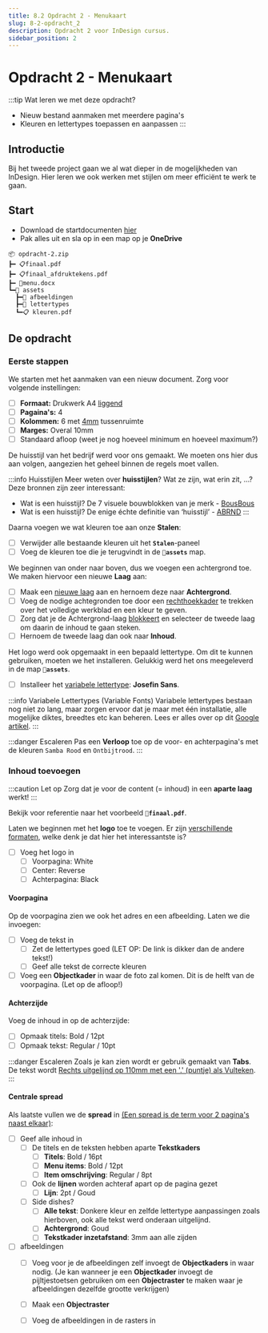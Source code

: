 ```yaml
---
title: 8.2 Opdracht 2 - Menukaart
slug: 8-2-opdracht_2
description: Opdracht 2 voor InDesign cursus.
sidebar_position: 2
---
```


# Opdracht 2 - Menukaart

:::tip Wat leren we met deze opdracht?
- Nieuw bestand aanmaken met meerdere pagina's
- Kleuren en lettertypes toepassen en aanpassen
:::

## Introductie

Bij het tweede project gaan we al wat dieper in de mogelijkheden van InDesign. Hier leren we ook werken met stijlen om meer efficiënt te werk te gaan.

## Start

- Download de startdocumenten [hier](@site/static/opdrachten/opdracht-1.zip)
- Pak alles uit en sla op in een map op je **OneDrive**

```
📦 opdracht-2.zip
┣━ 📋finaal.pdf
┣━ 📋finaal_afdruktekens.pdf
┣━ 📄menu.docx
┗━📂 assets
  ┣━📁 afbeeldingen
  ┣━📁 lettertypes
  ┗━📋 kleuren.pdf
```

## De opdracht

### Eerste stappen

We starten met het aanmaken van een nieuw document. Zorg voor volgende instellingen:

- [ ] **Formaat:** Drukwerk A4 <ins>liggend</ins>
- [ ] **Pagaina's:** 4
- [ ] **Kolommen:** 6 met <ins>4mm</ins> tussenruimte
- [ ] **Marges:** Overal 10mm
- [ ] Standaard afloop (weet je nog hoeveel minimum en hoeveel maximum?)

De huisstijl van het bedrijf werd voor ons gemaakt. We moeten ons hier dus aan volgen, aangezien het geheel binnen de regels moet vallen.

:::info Huisstijlen
Meer weten over **huisstijlen**? Wat ze zijn, wat erin zit, ...?<br/>
Deze bronnen zijn zeer interessant:
- Wat is een huisstijl? De 7 visuele bouwblokken van je merk - <a href="https://www.bousbous.be/blog/wat-is-een-huisstijl" target="_blank">BousBous</a>
- Wat is een huisstijl? De enige échte definitie van ‘huisstijl’ - <a href="https://abrnd.com/huisstijl/wat-is-een-huisstijl-de-enige-echte-definitie/" target="_blank">ABRND</a>
:::

Daarna voegen we wat kleuren toe aan onze **Stalen**:

- [ ] Verwijder alle bestaande kleuren uit het **`Stalen`**-paneel
- [ ] Voeg de kleuren toe die je terugvindt in de **`📂assets`** map.

We beginnen van onder naar boven, dus we voegen een achtergrond toe. We maken hiervoor een nieuwe **Laag** aan:

- [ ] Maak een <ins>nieuwe laag</ins> aan en hernoem deze naar **Achtergrond**.
- [ ] Voeg de nodige achtegronden toe door een <ins>rechthoekkader</ins> te trekken over het volledige werkblad en een kleur te geven.
- [ ] Zorg dat je de Achtergrond-laag <ins>blokkeert</ins> en selecteer de tweede laag om daarin de inhoud te gaan steken.
- [ ] Hernoem de tweede laag dan ook naar **Inhoud**.

Het logo werd ook opgemaakt in een bepaald lettertype. Om dit te kunnen gebruiken, moeten we het installeren. Gelukkig werd het ons meegeleverd in de map **`📂assets`**.

- [ ] Installeer het <ins>variabele lettertype</ins>: **Josefin Sans**.

:::info Variabele Lettertypes (Variable Fonts)
Variabele lettertypes bestaan nog niet zo lang, maar zorgen ervoor dat je maar met één installatie, alle mogelijke diktes, breedtes etc kan beheren. Lees er alles over op dit <a href="https://fonts.google.com/knowledge/introducing_type/introducing_variable_fonts" target="_blank">Google artikel</a>.
:::

:::danger Escaleren
Pas een **Verloop** toe op de voor- en achterpagina's met de kleuren `Samba Rood` en `Ontbijtrood`.
:::

### Inhoud toevoegen

:::caution Let op
Zorg dat je voor de content (= inhoud) in een **aparte laag** werkt!
:::

Bekijk voor referentie naar het voorbeeld **`📄finaal.pdf`**.

Laten we beginnen met het **logo** toe te voegen. Er zijn <ins>verschillende formaten</ins>, welke denk je dat hier het interessantste is?

- [ ] Voeg het logo in
  - [ ] Voorpagina: White
  - [ ] Center: Reverse
  - [ ] Achterpagina: Black

#### Voorpagina

Op de voorpagina zien we ook het adres en een afbeelding. Laten we die invoegen:

- [ ] Voeg de tekst in
  - [ ] Zet de lettertypes goed (LET OP: De link is dikker dan de andere tekst!)
  - [ ] Geef alle tekst de correcte kleuren
- [ ] Voeg een **Objectkader** in waar de foto zal komen. Dit is de helft van de voorpagina. (Let op de afloop!)

#### Achterzijde

Voeg de inhoud in op de achterzijde:

- [ ] Opmaak titels: Bold / 12pt
- [ ] Opmaak tekst: Regular / 10pt

:::danger Escaleren
Zoals je kan zien wordt er gebruik gemaakt van **Tabs**. De tekst wordt <ins>Rechts uitgelijnd op 110mm met een '.' (puntje) als Vulteken</ins>.
:::

#### Centrale spread

Als laatste vullen we de **spread** in <ins>(Een spread is de term voor 2 pagina's naast elkaar)</ins>:

- [ ] Geef alle inhoud in
  - [ ] De titels en de teksten hebben aparte **Tekstkaders**
    - [ ] **Titels**: Bold / 16pt
    - [ ] **Menu items**: Bold / 12pt
    - [ ] **Item omschrijving**: Regular / 8pt
  - [ ] Ook de **lijnen** worden achteraf apart op de pagina gezet
    - [ ] **Lijn**: 2pt / Goud
  - [ ] Side dishes?
    - [ ] **Alle tekst**: Donkere kleur en zelfde lettertype aanpassingen zoals hierboven, ook alle tekst werd onderaan uitgelijnd.
    - [ ] **Achtergrond**: Goud
    - [ ] **Tekstkader inzetafstand**: 3mm aan alle zijden
- [ ] afbeeldingen
  - [ ] Voeg voor je de afbeeldingen zelf invoegt de **Objectkaders** in waar nodig. (Je kan wanneer je een **Objectkader** invoegt de pijltjestoetsen gebruiken om een **Objectraster** te maken waar je afbeeldingen dezelfde grootte verkrijgen)
  - [ ] Maak een **Objectraster**
  - [ ] Voeg de afbeeldingen in de rasters in

